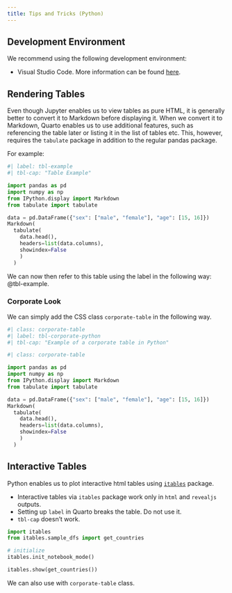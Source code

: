 ```yaml
---
title: Tips and Tricks (Python)
---
```


## Development Environment

We recommend using the following development environment:

- Visual Studio Code. More information can be found [here](https://quarto.org/docs/tools/vscode.html).

## Rendering Tables

Even though Jupyter enables us to view tables as pure HTML, it is generally better to convert it to Markdown before displaying it. When we convert it to Markdown, Quarto enables us to use additional features, such as referencing the table later or listing it in the list of tables etc. This, however, requires the `tabulate` package in addition to the regular pandas package.

For example:

```python
#| label: tbl-example
#| tbl-cap: "Table Example"

import pandas as pd
import numpy as np
from IPython.display import Markdown
from tabulate import tabulate

data = pd.DataFrame({"sex": ["male", "female"], "age": [15, 16]})
Markdown(
  tabulate(
    data.head(),
    headers=list(data.columns),
    showindex=False
    )
  )
```

We can now then refer to this table using the label in the following way: @tbl-example.

### Corporate Look

We can simply add the CSS class `corporate-table` in the following way.

```python
#| class: corporate-table
#| label: tbl-corporate-python
#| tbl-cap: "Example of a corporate table in Python"

#| class: corporate-table

import pandas as pd
import numpy as np
from IPython.display import Markdown
from tabulate import tabulate

data = pd.DataFrame({"sex": ["male", "female"], "age": [15, 16]})
Markdown(
  tabulate(
    data.head(),
    headers=list(data.columns),
    showindex=False
    )
  )
```

## Interactive Tables

Python enables us to plot interactive html tables using [`itables`](https://github.com/mwouts/itables) package.

::: {.callout-warning}

- Interactive tables via `itables` package work only in `html` and `revealjs` outputs.
- Setting up `label` in Quarto breaks the table. Do not use it.
- `tbl-cap` doesn't work.

:::

```python
import itables
from itables.sample_dfs import get_countries

# initialize
itables.init_notebook_mode()

itables.show(get_countries())
```

::: {.callout-tip}

We can also use with `corporate-table` class.

:::
